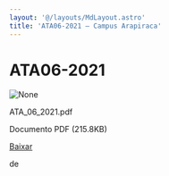 ```yaml
---
layout: '@/layouts/MdLayout.astro'
title: 'ATA06-2021 — Campus Arapiraca'
---
```




ATA06-2021
==========










<Image src="https://arapiraca.ufal.br/graduacao/ciencia-da-computacao/documentos/atas-do-colegiado-e-nde/colegiado/2021/ata_06_2021.pdf/%2b%2bplone%2b%2bufalprofile/imgs/file-icon.png" alt="None" inferSize />

 ATA\_06\_2021.pdf  

 Documento PDF
 (215.8KB)
 

[Baixar](%40%40download/file/ATA_06_2021.pdf)























 de 












